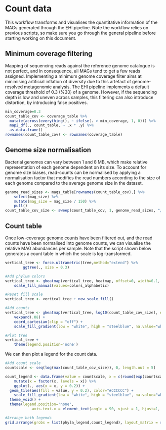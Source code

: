# Count data

This workflow transforms and visualises the quantitative information of the MAGs generated through the EHI pipeline. Note the workflow relies on previous scripts, so make sure you go through the general pipeline before starting working on this document.

## Minimum coverage filtering

Mapping of sequencing reads against the reference genome catalogue is not perfect, and in consequence, all MAGs tend to get a few reads assigned. Implementing a minimum genome coverage filter aims at minimising artificial inflation of diversity due to this artefact of genome-resolved metagenomic analysis. The EHI pipeline implements a default coverage threshold of 0.3 (%30) of a genome. However, if the sequencing depth is low and uneven across samples, this filtering can also introduce distortion, by introducing false positives.

```r
min_coverage=0.3
count_table_cov <- coverage_table %>%
  mutate(across(everything(), ~ ifelse(. > min_coverage, 1, 0))) %>%
  map2_df(., count_table, ~ .x * .y) %>%
  as.data.frame()
rownames(count_table_cov) <- rownames(coverage_table)
```

## Genome size normalisation

Bacterial genomes can vary between 1 and 8 MB, which make relative representation of each genome dependent on its size. To account for genome size biases, read-counts can be normalised by applying a normalisation factor that modifies the read numbers according to the size of each genome compared to the average genome size in the dataset.

```r
genome_read_sizes <- mags_table[rownames(count_table_cov),] %>%
    select(mag_size) %>%
    mutate(mag_size = mag_size / 150) %>%
    pull()
count_table_cov_size <- sweep(count_table_cov, 1, genome_read_sizes, "/")
```

## Count table

Once low-coverage genome counts have been filtered out, and the read counts have been normalised into genome counts, we can visualise the relative MAG abundances per sample. Note that the script shown below generates a count table in which the scale is log-transformed.

```r
vertical_tree <- force.ultrametric(tree,method="extend") %>%
		ggtree(., size = 0.3)

#Add phylum colors
vertical_tree <- gheatmap(vertical_tree, heatmap, offset=0, width=0.1, colnames=FALSE) +
	scale_fill_manual(values=colors_alphabetic)

#Reset fill scale
vertical_tree <- vertical_tree + new_scale_fill()

#Add counts
vertical_tree <- gheatmap(vertical_tree, log10(count_table_cov_size), offset=0.04, width=3.5, colnames=TRUE, colnames_angle=90, font.size=2, colnames_position="top", colnames_offset_y = 9) +
	vexpand(.08) +
	coord_cartesian(clip = "off") +
	scale_fill_gradient(low = "white", high = "steelblue", na.value="white")

#Plot tree
vertical_tree +
	theme(legend.position='none')
```

We can then plot a legend for the count data.

```r
#Add count scale
countscale <- seq(log(max(count_table_cov_size)), 0, length.out = 5)

count_legend <- data.frame(value = countscale, x = c(round(exp(countscale[1]),2),round(exp(countscale[2]),2),round(exp(countscale[3]),2),round(exp(countscale[4]),2),"0")) %>%
	mutate(x = factor(x, levels = x)) %>%
	ggplot(., aes(x = x, y = 0.2)) +
  geom_tile(aes(fill = value, y = 0.2), color="#CCCCCC") +
	scale_fill_gradient(low = "white", high = "steelblue", na.value="white") +
  theme_void() +
  theme(legend.position='none',
			axis.text.x = element_text(angle = 90, vjust = 1, hjust=1, size=8))

#Arrange both legends
grid.arrange(grobs = list(phyla_legend,count_legend), layout_matrix = rbind(c(1,1,2),c(1,1,3)))
```
